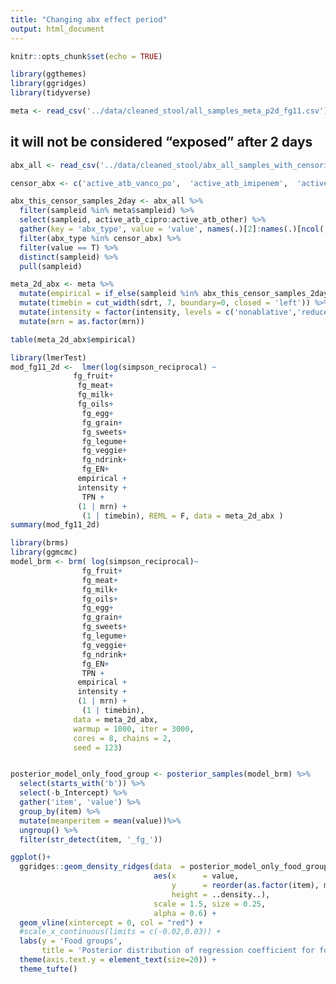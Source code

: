 ```yaml
---
title: "Changing abx effect period"
output: html_document
---
```


```r
knitr::opts_chunk$set(echo = TRUE)
```

```r
library(ggthemes)
library(ggridges)
library(tidyverse)
```


```r
meta <- read_csv('../data/cleaned_stool/all_samples_meta_p2d_fg11.csv')
```


## it will not be considered "exposed" after 2 days

```r
abx_all <- read_csv('../data/cleaned_stool/abx_all_samples_with_censoring_info_2day_effect.csv')

censor_abx <- c('active_atb_vanco_po',	'active_atb_imipenem',	'active_atb_meropenem',	'active_atb_ertapenem',		'active_atb_cefepime',		'active_atb_linezolid',	'active_atb_metro',	'active_atb_piptazo')

abx_this_censor_samples_2day <- abx_all %>% 
  filter(sampleid %in% meta$sampleid) %>% 
  select(sampleid, active_atb_cipro:active_atb_other) %>% 
  gather(key = 'abx_type', value = 'value', names(.)[2]:names(.)[ncol(.)]) %>% 
  filter(abx_type %in% censor_abx) %>% 
  filter(value == T) %>% 
  distinct(sampleid) %>% 
  pull(sampleid)

meta_2d_abx <- meta %>% 
  mutate(empirical = if_else(sampleid %in% abx_this_censor_samples_2day, T, F)) %>% 
  mutate(timebin = cut_width(sdrt, 7, boundary=0, closed = 'left')) %>% 
  mutate(intensity = factor(intensity, levels = c('nonablative','reduced','ablative'))) %>% 
  mutate(mrn = as.factor(mrn))

table(meta_2d_abx$empirical)
```

```r
library(lmerTest)  
mod_fg11_2d <-  lmer(log(simpson_reciprocal) ~ 
              fg_fruit+
               fg_meat+
               fg_milk+
               fg_oils+
                fg_egg+ 
                fg_grain+
                fg_sweets+  
                fg_legume+
                fg_veggie+
                fg_ndrink+
                fg_EN+
               empirical +  
               intensity + 
                TPN +
               (1 | mrn) +
                (1 | timebin), REML = F, data = meta_2d_abx )
summary(mod_fg11_2d) 
```

```r
library(brms)  
library(ggmcmc)
model_brm <- brm( log(simpson_reciprocal)~ 
                fg_fruit+
                fg_meat+
                fg_milk+
                fg_oils+
                fg_egg+ 
                fg_grain+
                fg_sweets+
                fg_legume+
                fg_veggie+
                fg_ndrink+
                fg_EN+
                TPN +
               empirical + 
               intensity + 
               (1 | mrn) +
                (1 | timebin),  
              data = meta_2d_abx, 
              warmup = 1000, iter = 3000, 
              cores = 8, chains = 2, 
              seed = 123)


posterior_model_only_food_group <- posterior_samples(model_brm) %>% 
  select(starts_with('b')) %>% 
  select(-b_Intercept) %>% 
  gather('item', 'value') %>% 
  group_by(item) %>% 
  mutate(meanperitem = mean(value))%>%
  ungroup() %>% 
  filter(str_detect(item, '_fg_'))
```

```r
ggplot()+
  ggridges::geom_density_ridges(data  = posterior_model_only_food_group, 
                                aes(x      = value,
                                    y      = reorder(as.factor(item), meanperitem),
                                    height = ..density..),
                                scale = 1.5, size = 0.25,
                                alpha = 0.6) +
  geom_vline(xintercept = 0, col = "red") +
  #scale_x_continuous(limits = c(-0.02,0.03)) +
  labs(y = 'Food groups',
       title = 'Posterior distribution of regression coefficient for food groups') +
  theme(axis.text.y = element_text(size=20)) +
  theme_tufte()
```

